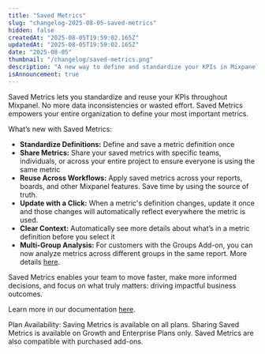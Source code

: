 ```yaml
---
title: "Saved Metrics"
slug: "changelog-2025-08-05-saved-metrics"
hidden: false
createdAt: "2025-08-05T19:59:02.165Z"
updatedAt: "2025-08-05T19:59:02.165Z"
date: "2025-08-05"
thumbnail: "/changelog/saved-metrics.png"
description: "A new way to define and standardize your KPIs in Mixpanel."
isAnnouncement: true
---
```


<ChangelogPostHeader
  date="2025-08-05"
  image="/changelog/saved_metrics.png"
  title="Saved Metrics"
/>

Saved Metrics lets you standardize and reuse your KPIs throughout Mixpanel. No more data inconsistencies or wasted effort. Saved Metrics empowers your entire organization to define your most important metrics.

What’s new with Saved Metrics:

- **Standardize Definitions:** Define and save a metric definition once
- **Share Metrics:** Share your saved metrics with specific teams, individuals, or across your entire project to ensure everyone is using the same metric
- **Reuse Across Workflows:** Apply saved metrics across your reports, boards, and other Mixpanel features. Save time by using the source of truth.
- **Update with a Click:** When a metric's definition changes, update it once and those changes will automatically reflect everywhere the metric is used.
- **Clear Context:** Automatically see more details about what’s in a metric definition before you select it 
- **Multi-Group Analysis:** For customers with the Groups Add-on, you can now analyze metrics across different groups in the same report. More details [here](https://docs.mixpanel.com/docs/data-structure/group-analytics).

Saved Metrics enables your team to move faster, make more informed decisions, and focus on what truly matters: driving impactful business outcomes.

Learn more in our documentation [here](https://docs.mixpanel.com/docs/features/saved-metrics-and-behaviors). 

Plan Availability: Saving Metrics is available on all plans. Sharing Saved Metrics is available on Growth and Enterprise Plans only. Saved Metrics are also compatible with purchased add-ons.

